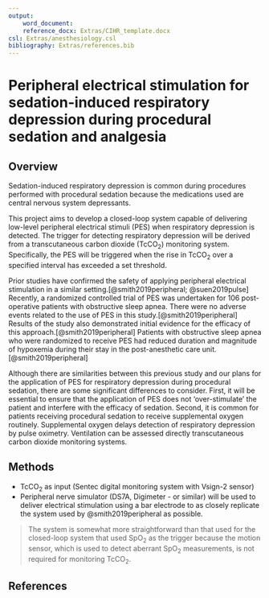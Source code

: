```yaml
---
output:
    word_document:
    reference_docx: Extras/CIHR_template.docx
csl: Extras/anesthesiology.csl
bibliography: Extras/references.bib
---
```


# Peripheral electrical stimulation for sedation-induced respiratory depression during procedural sedation and analgesia

## Overview
Sedation-induced respiratory depression is common during procedures performed with procedural sedation because the medications used are central nervous system depressants.  

This project aims to develop a closed-loop system capable of delivering low-level peripheral electrical stimuli (PES) when respiratory depression is detected. The trigger for detecting respiratory depression will be derived from a transcutaneous carbon dioxide (TcCO~2~) monitoring system. Specifically, the PES will be triggered when the rise in TcCO~2~ over a specified interval has exceeded a set threshold. 

Prior studies have confirmed the safety of applying peripheral electrical stimulation in a similar setting.[@smith2019peripheral; @suen2019pulse] Recently, a randomized controlled trial of PES was undertaken for 106 post-operative patients with obstructive sleep apnea. There were no adverse events related to the use of PES in this study.[@smith2019peripheral] Results of the study also demonstrated initial evidence for the efficacy of this approach.[@smith2019peripheral] Patients with obstructive sleep apnea who were randomized to receive PES had reduced duration and magnitude of hypoxemia during their stay in the post-anesthetic care unit.[@smith2019peripheral] 

Although there are similarities between this previous study and our plans for the application of PES for respiratory depression during procedural sedation, there are some significant differences to consider. First, it will be essential to ensure that the application of PES does not 'over-stimulate' the patient and interfere with the efficacy of sedation. Second, it is common for patients receiving procedural sedation to receive supplemental oxygen routinely. Supplemental oxygen delays detection of respiratory depression by pulse oximetry. Ventilation can be assessed directly transcutaneous carbon dioxide monitoring systems. 

## Methods

- TcCO~2~ as input (Sentec digital monitoring system with Vsign-2 sensor)
- Peripheral nerve simulator (DS7A, Digimeter - or similar) will be used to deliver electrical stimulation using a bar electrode to as closely replicate the system used by @smith2019peripheral as possible.

>The system is somewhat more straightforward than that used for the closed-loop system that used SpO~2~ as the trigger because the motion sensor, which is used to detect aberrant SpO~2~ measurements, is not required for monitoring TcCO~2~.

\pagebreak

## References